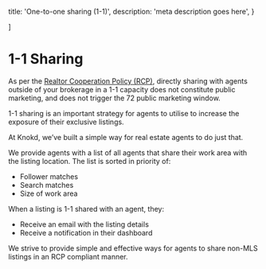 
  title: 'One-to-one sharing (1-1)',
  description:
    'meta description goes here',
}

]

<HeroPattern />

# 1-1 Sharing

As per the [Realtor Cooperation Policy (RCP)](/realtor-cooperation-policy/what-is-the-rcp), directly sharing with agents outside of your brokerage in a 1-1 capacity does not constitute public marketing, and does not trigger the 72 public marketing window.

1-1 sharing is  an important strategy for agents to utilise to increase the exposure of their exclusive listings. 

At Knokd, we’ve built a simple way for real estate agents to do just that.

<Screenshot 
  src="/images/screenshots/1-1-sharing.png"
  alt="1-1 sharing in the Knokd real estate off-market platform." 
/>

We provide agents with a list of all agents that share their work area with the listing location. The list is sorted in priority of:

* Follower matches
* Search matches
* Size of work area

When a listing is 1-1 shared with an agent, they:

* Receive an email with the listing details
* Receive a notification in their dashboard

We strive to provide simple and effective ways for agents to share non-MLS listings in an RCP compliant manner. 